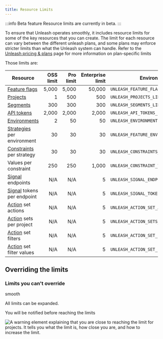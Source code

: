 ```yaml
---
title: Resource Limits
---
```


:::info Beta feature
Resource limits are currently in beta.
:::

To ensure that Unleash operates smoothly, it includes resource limits for some of the key resources that you can create. The limit for each resource can vary between the different unleash plans, and some plans may enforce stricter limits than what the Unleash system can handle. Refer to the [Unleash pricing & plans](https://www.getunleash.io/pricing) page for more information on plan-specific limits

Those limits are:

| Resource                                               | OSS limit | Pro limit | Enterprise limit | Environment variable                           |
|--------------------------------------------------------|----------:|----------:|-----------------:|------------------------------------------------|
| [Feature flags](feature-toggles.mdx)                   |     5,000 |     5,000 |           50,000 | `UNLEASH_FEATURE_FLAGS_LIMIT`                  |
| [Projects](projects.md)                                |         1 |       500 |              500 | `UNLEASH_PROJECTS_LIMIT`                       |
| [Segments](segments.mdx)                               |       300 |       300 |              300 | `UNLEASH_SEGMENTS_LIMIT`                       |
| [API tokens](api-tokens-and-client-keys.mdx)           |     2,000 |     2,000 |            2,000 | `UNLEASH_API_TOKENS_LIMIT`                     |
| [Environments](environments.md)                        |         2 |        50 |               50 | `UNLEASH_ENVIRONMENTS_LIMIT`                   |
| [Strategies](activation-strategies.md) per environment |        30 |        30 |               30 | `UNLEASH_FEATURE_ENVIRONMENT_STRATEGIES_LIMIT` |
| [Constraints](strategy-constraints.md) per strategy    |        30 |        30 |               30 | `UNLEASH_CONSTRAINTS_LIMIT`                    |
| Values per constraint                                  |       250 |       250 |            1,000 | `UNLEASH_CONSTRAINT_VALUES_LIMIT`              |
| [Signal](signals.md) endpoints                         |       N/A |       N/A |                5 | `UNLEASH_SIGNAL_ENDPOINTS_LIMIT`               |
| [Signal](signals.md) tokens per endpoint               |       N/A |       N/A |                5 | `UNLEASH_SIGNAL_TOKENS_PER_ENDPOINT_LIMIT`     |
| [Action](actions.md) set actions                       |       N/A |       N/A |                5 | `UNLEASH_ACTION_SET_ACTIONS_LIMIT`             |
| [Action](actions.md) sets per project                  |       N/A |       N/A |                5 | `UNLEASH_ACTION_SETS_PER_PROJECT_LIMIT`        |
| [Action](actions.md) set filters                       |       N/A |       N/A |                5 | `UNLEASH_ACTION_SET_FILTERS_LIMIT`             |
| [Action](actions.md) set filter values                 |       N/A |       N/A |                5 | `UNLEASH_ACTION_SET_FILTER_VALUES_LIMIT`       |

## Overriding the limits


### Limits you can't override

smooth

All limits can be expanded.

You will be notified before reaching the limits

![A warning element explaining that you are close to reaching the limit for projects. It tells you what the limit is, how close you are, and how to increase the limit.](/img/project-limit-warning.png)
